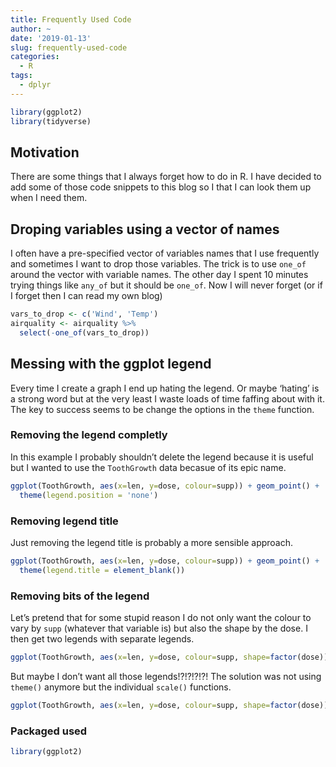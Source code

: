 ```yaml
---
title: Frequently Used Code
author: ~
date: '2019-01-13'
slug: frequently-used-code
categories:
  - R
tags:
  - dplyr
---
```


```r
library(ggplot2)
library(tidyverse)
```


## Motivation

There are some things that I always forget how to do in R. I have decided to add some of those code snippets to this blog so I that I can look them up when I need them. 

## Droping variables using a vector of names

I often have a pre-specified vector of variables names that I use frequently and sometimes I want to drop those variables. The trick is to use `one_of` around the vector with variable names. The other day I spent 10 minutes trying things like `any_of` but it should be `one_of`. Now I will never forget (or if I forget then I can read my own blog)

```r

vars_to_drop <- c('Wind', 'Temp')
airquality <- airquality %>% 
  select(-one_of(vars_to_drop))

```


## Messing with the ggplot legend

Every time I create a graph I end up hating the legend. Or maybe 'hating' is a strong word but at the very least I waste loads of time faffing about with it. The key to success seems to be change the options in the `theme` function.

### Removing the legend completly

In this example I probably shouldn't delete the legend because it is useful but I wanted to use the `ToothGrowth` data becasue of its epic name.  
```r
ggplot(ToothGrowth, aes(x=len, y=dose, colour=supp)) + geom_point() + 
  theme(legend.position = 'none')
```

### Removing legend title
Just removing the legend title is probably a more sensible approach. 
```r
ggplot(ToothGrowth, aes(x=len, y=dose, colour=supp)) + geom_point() + 
  theme(legend.title = element_blank())
```

### Removing bits of the legend
Let's pretend that for some stupid reason I do not only want the colour to vary by `supp` (whatever that variable is) but also the shape by the dose. I then get two legends with separate legends.  
```r
ggplot(ToothGrowth, aes(x=len, y=dose, colour=supp, shape=factor(dose))) + geom_point() 
```
But maybe I don't want all those legends!?!?!?!?! The solution was not using `theme()` anymore but the individual `scale()` functions.  

```r
ggplot(ToothGrowth, aes(x=len, y=dose, colour=supp, shape=factor(dose))) + geom_point() + scale_shape(guide=FALSE)
```


### Packaged used

```r
library(ggplot2)
```

